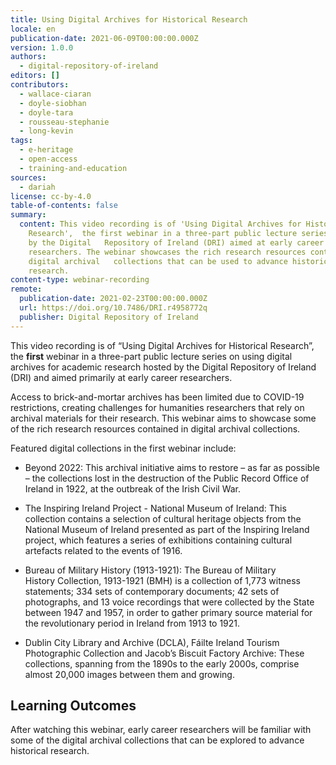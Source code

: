 ```yaml
---
title: Using Digital Archives for Historical Research
locale: en
publication-date: 2021-06-09T00:00:00.000Z
version: 1.0.0
authors:
  - digital-repository-of-ireland
editors: []
contributors:
  - wallace-ciaran
  - doyle-siobhan
  - doyle-tara
  - rousseau-stephanie
  - long-kevin
tags:
  - e-heritage
  - open-access
  - training-and-education
sources:
  - dariah
license: cc-by-4.0
table-of-contents: false
summary:
  content: This video recording is of 'Using Digital Archives for Historical
    Research',  the first webinar in a three-part public lecture series hosted
    by the Digital   Repository of Ireland (DRI) aimed at early career
    researchers. The webinar showcases the rich research resources contained in
    digital archival   collections that can be used to advance historical
    research.
content-type: webinar-recording
remote:
  publication-date: 2021-02-23T00:00:00.000Z
  url: https://doi.org/10.7486/DRI.r4958772q
  publisher: Digital Repository of Ireland
---
```

This video recording is of “Using Digital Archives for Historical Research”, the **first** webinar in a three-part public lecture series on using digital archives for academic research hosted by the Digital Repository of Ireland (DRI) and aimed primarily at early career researchers.

Access to brick-and-mortar archives has been limited due to COVID-19 restrictions, creating challenges for humanities researchers that rely on archival materials for their research. This webinar aims to showcase some of the rich research resources contained in digital archival collections.

Featured digital collections in the first webinar include:

* Beyond 2022: This archival initiative aims to restore – as far as possible – the collections lost in the destruction of the Public Record Office of Ireland in 1922, at the outbreak of the Irish Civil War.

* The Inspiring Ireland Project - National Museum of Ireland: This collection contains a selection of cultural heritage objects from the National Museum of Ireland presented as part of the Inspiring Ireland project, which features a series of exhibitions containing cultural artefacts related to the events of 1916.

* Bureau of Military History (1913-1921): The Bureau of Military History Collection, 1913-1921 (BMH) is a collection of 1,773 witness statements; 334 sets of contemporary documents; 42 sets of photographs, and 13 voice recordings that were collected by the State between 1947 and 1957, in order to gather primary source material for the revolutionary period in Ireland from 1913 to 1921.

* Dublin City Library and Archive (DCLA), Fáilte Ireland Tourism Photographic Collection and Jacob’s Biscuit Factory Archive: These collections, spanning from the 1890s to the early 2000s, comprise almost 20,000 images between them and growing.

## Learning Outcomes

After watching this webinar, early career researchers will be familiar with some of the digital archival collections that can be explored to advance historical research.

<ExternalResource title="Interested in learning more?" subtitle="Using Digital Archives for Historical Research" url="https://doi.org/10.7486/DRI.r4958772q" />
